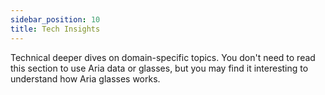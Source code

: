 ```yaml
---
sidebar_position: 10
title: Tech Insights
---
```


Technical deeper dives on domain-specific topics. You don't need to read this section to use Aria data or glasses, but you may find it interesting to understand how Aria glasses works.
